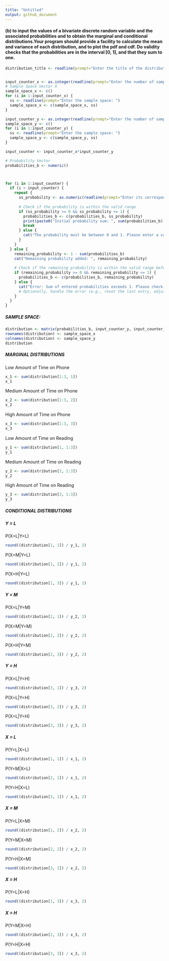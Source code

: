 ---
title: "Untitled"
output: github_document
---

#### (b) to input the values of a bivariate discrete random variable and the associated probabilities and to obtain the marginal and conditional distributions.Your program should provide a facility to calculate the mean and variance of each distribution, and to plot the pdf and cdf. Do validity checks that the probabilities are in the interval [0, 1], and that they sum to one.
```{r}
distribution_title <- readline(prompt="Enter the title of the distribution: ")


input_counter_x <- as.integer(readline(prompt="Enter the number of sample space in X-axis: "))
# Sample Space Vector X
sample_space_x <- c()
for (i in 1:input_counter_x) {
  ss <- readline(prompt="Enter the sample space: ")
  sample_space_x <- c(sample_space_x, ss)
}

input_counter_y <- as.integer(readline(prompt="Enter the number of sample space in Y-axis: "))
sample_space_y <- c()
for (i in 1:input_counter_y) {
  ss <- readline(prompt="Enter the sample space: ")
  sample_space_y <- c(sample_space_y, ss)
}

input_counter <- input_counter_x*input_counter_y

# Probability Vector
probabilities_b <- numeric()



for (i in 1:input_counter) {
  if (i < input_counter) {
    repeat {
      ss_probability <- as.numeric(readline(prompt="Enter its corresponding probability: "))
      
      # Check if the probability is within the valid range
      if (ss_probability >= 0 && ss_probability <= 1) {
        probabilities_b <- c(probabilities_b, ss_probability)
        print(paste0("Initial probability sum: ", sum(probabilities_b)))
        break
      } else {
        cat("The probability must be between 0 and 1. Please enter a valid probability.\n")
      }
    }
  } else {
    remaining_probability <- 1 - sum(probabilities_b)
    cat("Remaining probability added: ", remaining_probability)
    
    # Check if the remaining probability is within the valid range before adding
    if (remaining_probability >= 0 && remaining_probability <= 1) {
      probabilities_b <- c(probabilities_b, remaining_probability)
    } else {
      cat("Error: Sum of entered probabilities exceeds 1. Please check your inputs.\n")
      # Optionally, handle the error (e.g., reset the last entry, adjust the entire vector, etc.)
    }
  }
}
```

##### SAMPLE SPACE:
```{r}
distribution <- matrix(probabilities_b, input_counter_y, input_counter_x)
rownames(distribution) <- sample_space_x
colnames(distribution) <- sample_space_y
distribution
```

##### MARGINAL DISTRIBUTIONS
Low Amount of Time on Phone
```{r}
x_1 <- sum(distribution[1:3, 1])
x_1
```
Medium Amount of Time on Phone
```{r}
x_2 <- sum(distribution[1:3, 2])
x_2
```
High Amount of Time on Phone
```{r}
x_3 <- sum(distribution[1:3, 3])
x_3
```
Low Amount of Time on Reading
```{r}
y_1 <- sum(distribution[1, 1:3])
y_1
```
Medium Amount of Time on Reading
```{r}
y_2 <- sum(distribution[2, 1:3])
y_2
```
High Amount of Time on Reading
```{r}
y_3 <- sum(distribution[3, 1:3])
y_3
```

##### CONDITIONAL DISTRIBUTIONS
##### Y = L
P(X=L|Y=L)
```{r}
round((distribution[1, 1]) / y_1, 2)
```
P(X=M|Y=L)
```{r}
round((distribution[1, 2]) / y_1, 2)
```
P(X=H|Y=L)
```{r}
round((distribution[1, 3]) / y_1, 2)
```
##### Y = M
P(X=L|Y=M)
```{r}
round((distribution[2, 1]) / y_2, 2)
```
P(X=M|Y=M)
```{r}
round((distribution[2, 2]) / y_2, 2)
```
P(X=H|Y=M)
```{r}
round((distribution[2, 3]) / y_2, 2)
```
##### Y = H
P(X=L|Y=H)
```{r}
round((distribution[3, 1]) / y_3, 2)
```
P(X=L|Y=H)
```{r}
round((distribution[3, 2]) / y_3, 2)
```
P(X=L|Y=H)
```{r}
round((distribution[3, 3]) / y_3, 2)
```
##### X = L
P(Y=L|X=L)
```{r}
round((distribution[1, 1]) / x_1, 2)
```
P(Y=M|X=L)
```{r}
round((distribution[2, 1]) / x_1, 2)
```
P(Y=H|X=L)
```{r}
round((distribution[3, 1]) / x_1, 2)
```
##### X = M
P(Y=L|X=M)
```{r}
round((distribution[1, 2]) / x_2, 2)
```
P(Y=M|X=M)
```{r}
round((distribution[2, 2]) / x_2, 2)
```
P(Y=H|X=M)
```{r}
round((distribution[3, 2]) / x_2, 2)
```
##### X = H
P(Y=L|X=H)
```{r}
round((distribution[1, 3]) / x_3, 2)
```
##### X = H
P(Y=M|X=H)
```{r}
round((distribution[2, 3]) / x_3, 2)
```
P(Y=H|X=H)
```{r}
round((distribution[3, 3]) / x_3, 2)
```





